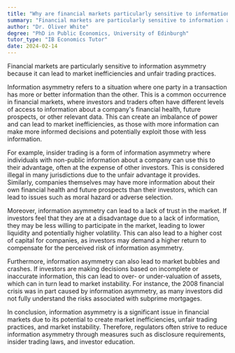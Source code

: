 ```yaml
---
title: "Why are financial markets particularly sensitive to information asymmetry?"
summary: "Financial markets are particularly sensitive to information asymmetry because it can lead to market inefficiencies and unfair trading practices."
author: "Dr. Oliver White"
degree: "PhD in Public Economics, University of Edinburgh"
tutor_type: "IB Economics Tutor"
date: 2024-02-14
---
```


Financial markets are particularly sensitive to information asymmetry because it can lead to market inefficiencies and unfair trading practices.

Information asymmetry refers to a situation where one party in a transaction has more or better information than the other. This is a common occurrence in financial markets, where investors and traders often have different levels of access to information about a company's financial health, future prospects, or other relevant data. This can create an imbalance of power and can lead to market inefficiencies, as those with more information can make more informed decisions and potentially exploit those with less information.

For example, insider trading is a form of information asymmetry where individuals with non-public information about a company can use this to their advantage, often at the expense of other investors. This is considered illegal in many jurisdictions due to the unfair advantage it provides. Similarly, companies themselves may have more information about their own financial health and future prospects than their investors, which can lead to issues such as moral hazard or adverse selection.

Moreover, information asymmetry can lead to a lack of trust in the market. If investors feel that they are at a disadvantage due to a lack of information, they may be less willing to participate in the market, leading to lower liquidity and potentially higher volatility. This can also lead to a higher cost of capital for companies, as investors may demand a higher return to compensate for the perceived risk of information asymmetry.

Furthermore, information asymmetry can also lead to market bubbles and crashes. If investors are making decisions based on incomplete or inaccurate information, this can lead to over- or under-valuation of assets, which can in turn lead to market instability. For instance, the 2008 financial crisis was in part caused by information asymmetry, as many investors did not fully understand the risks associated with subprime mortgages.

In conclusion, information asymmetry is a significant issue in financial markets due to its potential to create market inefficiencies, unfair trading practices, and market instability. Therefore, regulators often strive to reduce information asymmetry through measures such as disclosure requirements, insider trading laws, and investor education.
    